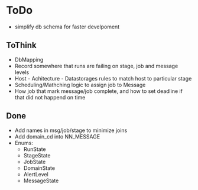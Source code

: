 = ToDo =

* simplify db schema for faster develpoment

== ToThink ==

* DbMapping
* Record somewhere that runs are failing on stage, job and message levels
* Host - Achitecture - Datastorages rules to match host to particular stage
* Scheduling/Mathching logic to assign job to Message
* How job that mark message/job complete, and how to set deadline if that did not happend on time

== Done ==
* Add names in msg/job/stage to minimize joins
* Add domain_cd into NN_MESSAGE
* Enums: 
** RunState 
** StageState
** JobState
** DomainState
** AlertLevel
** MessageState
